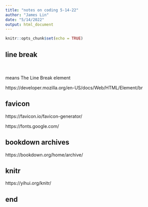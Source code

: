 ```yaml
---
title: "notes on coding 5-14-22"
author: "James Lin"
date: "5/14/2022"
output: html_document
---
```


```r
knitr::opts_chunk$set(echo = TRUE)
```

## line break

<br></br> means The Line Break element

https://developer.mozilla.org/en-US/docs/Web/HTML/Element/br

## favicon

https://favicon.io/favicon-generator/

https://fonts.google.com/

## bookdown archives 

https://bookdown.org/home/archive/

## knitr

https://yihui.org/knitr/






















































## end
